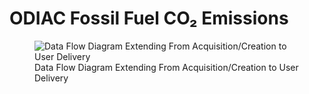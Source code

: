 # ODIAC Fossil Fuel CO₂ Emissions 

![Data Flow Diagram Extending From Acquisition/Creation to User Delivery](./media/odiac-ffco2-monthgrid-v2022_Data_Flow.png)
